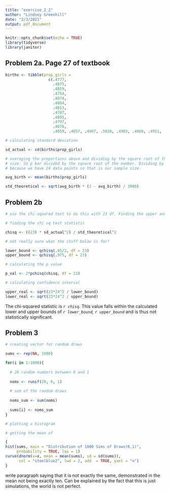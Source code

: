 ```yaml
---
title: "exercise_2_2"
author: "Lindsey Greenhill"
date: "2/3/2021"
output: pdf_document
---
```


```r
knitr::opts_chunk$set(echo = TRUE)
library(tidyverse)
library(janitor)
```

## Problem 2a. Page 27 of textbook

```r
births <- tibble(prop_girls = 
                   c(.4777,
                     .4875,
                     .4859,
                     .4754,
                     .4874,
                     .4864,
                     .4813,
                     .4787,
                     .4895,
                     .4797,
                     .4876,
                     .4859, .4857, .4907, .5010, .4903, .4860, .4911, .4871, .4725, .4822, .4870, .4823, .4973))

```


```r

# calculating standard deviation

sd_actual <- sd(births$prop_girls)

# averaging the proportions above and dividing by the square root of the sample
# size. So p bar divided by the square root of the number. Dividing by 24
# because we have 24 data points so that is our sample size.

avg_birth <- mean(births$prop_girls)

std_theoretical <- sqrt(avg_birth * (1 - avg_birth) / 3900)
```

## Problem 2b

```r
# use the chi-squared test to do this with 23 df. Finding the upper and lower bound and seeing if the chi squared test above is within these bounds. 

# finding the chi sq test statistic 

chisq <- ((23) * sd_actual^2) / std_theoretical^2

# not really sure what the stuff below is for?

lower_bound <- qchisq(.05/2, df = 23)
upper_bound <- qchisq(.975, df = 23)

# calculating the p value 

p_val <- 2*pchisq(chisq, df = 23)

# calculating confidence interval

upper_real <- sqrt(23*24^2 / lower_bound)
lower_real <- sqrt(23*24^2 / upper_bound)

```

The chi-squared statistic is *`r chisq`*. This value falls within the calculated lower and upper bounds of *`r lower_bound`, `r upper_bound`* and is thus not statistically significant. 


## Problem 3

```r

# creating vector for random draws

sums <- rep(NA, 1000)

for(i in 1:1000){
  
  # 20 random numbers between 0 and 1
  
  noms <- runif(20, 0, 1)
  
  # sum of the random draws
  
  noms_sum <- sum(noms)
  
  sums[i] <- noms_sum
}

# plotting a histogram

# getting the mean of 

{
hist(sums, main = "Distribution of 1000 Sims of Draws(0,1)",
     probability = TRUE, las = 1)
curve(dnorm(x=x, mean = mean(sums), sd = sd(sums)),
      col = "steelblue2", lwd = 2, add  = TRUE, yaxt = "n")
}

```

write paragraph saying that it is not exactly the same, demonstrated in the mean not being exactly ten. Can be explained by the fact that this is just simulations, the world is not perfect. 


